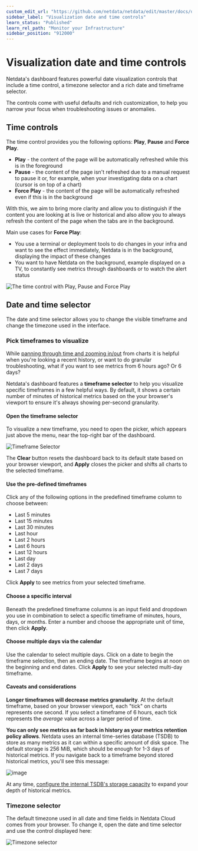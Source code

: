 ```yaml
---
custom_edit_url: "https://github.com/netdata/netdata/edit/master/docs/dashboard/visualization-date-and-time-controls.md"
sidebar_label: "Visualization date and time controls"
learn_status: "Published"
learn_rel_path: "Monitor your Infrastructure"
sidebar_position: "912000"
---
```

# Visualization date and time controls

Netdata's dashboard features powerful date visualization controls that include a time control, a timezone selector and a rich date and timeframe selector.

The controls come with useful defaults and rich customization, to help you narrow your focus when troubleshooting issues or anomalies.

## Time controls

The time control provides you the following options: **Play**, **Pause** and **Force Play**.

- **Play** - the content of the page will be automatically refreshed while this is in the foreground
- **Pause** - the content of the page isn't refreshed due to a manual request to pause it or, for example, when your investigating data on a chart (cursor is on top of a chart)
- **Force Play** - the content of the page will be automatically refreshed even if this is in the background

With this, we aim to bring more clarity and allow you to distinguish if the content you are looking at is live or historical and also allow you to always refresh the content of the page when the tabs are in the background.

Main use cases for **Force Play**:

- You use a terminal or deployment tools to do changes in your infra and want to see the effect immediately, Netdata is in the background, displaying the impact of these changes
- You want to have Netdata on the background, example displayed on a TV, to constantly see metrics through dashboards or to watch the alert status

![The time control with Play, Pause and Force Play](https://user-images.githubusercontent.com/70198089/225850250-1fe12477-23f8-4b4d-b497-79b416963e10.png)

## Date and time selector

The date and time selector allows you to change the visible timeframe and change the timezone used in the interface.

### Pick timeframes to visualize

While [panning through time and zooming in/out](/docs/visualizations/netdata-charts) from charts it is helpful when you're looking a recent history, or want to do granular troubleshooting, what if you want to see metrics from 6 hours ago? Or 6 days?

Netdata's dashboard features a **timeframe selector** to help you visualize specific timeframes in a few helpful ways.
By default, it shows a certain number of minutes of historical metrics based on the your browser's viewport to ensure it's always showing per-second granularity.

#### Open the timeframe selector

To visualize a new timeframe, you need to open the picker, which appears just above the menu, near the top-right bar of the dashboard.

![Timeframe Selector](https://user-images.githubusercontent.com/70198089/225850611-728936d9-7ca4-49fa-8d37-1ce73dd6f76c.png)

The **Clear** button resets the dashboard back to its default state based on your browser viewport, and **Apply** closes
the picker and shifts all charts to the selected timeframe.

#### Use the pre-defined timeframes

Click any of the following options in the predefined timeframe column to choose between:

- Last 5 minutes
- Last 15 minutes
- Last 30 minutes
- Last hour
- Last 2 hours
- Last 6 hours
- Last 12 hours
- Last day
- Last 2 days
- Last 7 days

Click **Apply** to see metrics from your selected timeframe.

#### Choose a specific interval

Beneath the predefined timeframe columns is an input field and dropdown you use in combination to select a specific timeframe of
minutes, hours, days, or months. Enter a number and choose the appropriate unit of time, then click **Apply**.

#### Choose multiple days via the calendar

Use the calendar to select multiple days. Click on a date to begin the timeframe selection, then an ending date. The
timeframe begins at noon on the beginning and end dates. Click **Apply** to see your selected multi-day timeframe.

#### Caveats and considerations

**Longer timeframes will decrease metrics granularity**. At the default timeframe, based on your browser viewport, each
"tick" on charts represents one second. If you select a timeframe of 6 hours, each tick represents the _average_ value
across a larger period of time.

**You can only see metrics as far back in history as your metrics retention policy allows**. Netdata uses an internal
time-series database (TSDB) to store as many metrics as it can within a specific amount of disk space. The default
storage is 256 MiB, which should be enough for 1-3 days of historical metrics. If you navigate back to a timeframe
beyond stored historical metrics, you'll see this message:

![image](https://user-images.githubusercontent.com/70198089/225851033-43b95164-a651-48f2-8915-6aac9739ed93.png)

At any time, [configure the internal TSDB's storage capacity](/docs/configuring/optimizing-metrics-database/change-how-long-netdata-stores-metrics) to expand your
depth of historical metrics.

### Timezone selector

The default timezone used in all date and time fields in Netdata Cloud comes from your browser. To change it, open the
date and time selector and use the control displayed here:

![Timezone selector](https://user-images.githubusercontent.com/43294513/216628390-c3bd1cd2-349d-4523-b8d3-c7e68395f670.png)
